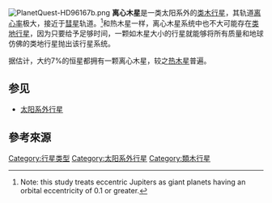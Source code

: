 [[File:PlanetQuest-HD96167b.png|thumb]]
'''离心木星'''是一类太阳系外的[[类木行星|类木行星]]，其轨道[[离心率|离心率]]极大，接近于[[彗星|彗星]]轨道。<ref name=raymond_et_al2004>{{cite journal | author=Raymond, Sean N.; Quinn, Thomas; Lunine, Jonathan I. | title=Making other earths: dynamical simulations of terrestrial planet formation and water delivery | journal=Icarus | volume=168 | issue=1 | pages=1–17 |date=March 2004 | doi=10.1016/j.icarus.2003.11.019 | bibcode=2004Icar..168....1R |arxiv = astro-ph/0308159 }} Note: this study treats eccentric Jupiters as giant planets having an orbital eccentricity of 0.1 or greater.</ref>和热木星一样，离心木星系统中也不大可能存在[[类地行星|类地行星]]，因为只要给予足够时间，一颗如木星大小的行星就能够将所有质量和地球仿佛的类地行星抛出该行星系统。

据估计，大约7%的恒星都拥有一颗离心木星，较之[[热木星|热木星]]普遍。

== 参见 ==
* [[太阳系外行星|太阳系外行星]]

==參考來源==
{{reflist}}

{{系外行星}}
{{天文小作品}}

[[Category:行星类型|Category:行星类型]]
[[Category:太阳系外行星|Category:太阳系外行星]]
[[Category:類木行星|Category:類木行星]]